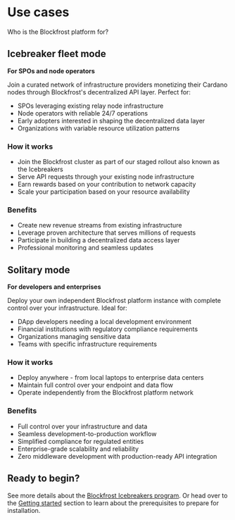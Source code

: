 # Use cases

Who is the Blockfrost platform for?

## Icebreaker fleet mode

**For SPOs and node operators**

Join a curated network of infrastructure providers monetizing their Cardano nodes through Blockfrost's decentralized API layer. Perfect for:

- SPOs leveraging existing relay node infrastructure
- Node operators with reliable 24/7 operations
- Early adopters interested in shaping the decentralized data layer
- Organizations with variable resource utilization patterns

### How it works

- Join the Blockfrost cluster as part of our staged rollout also known as the Icebreakers
- Serve API requests through your existing node infrastructure
- Earn rewards based on your contribution to network capacity
- Scale your participation based on your resource availability

### Benefits

- Create new revenue streams from existing infrastructure
- Leverage proven architecture that serves millions of requests
- Participate in building a decentralized data access layer
- Professional monitoring and seamless updates

## Solitary mode

**For developers and enterprises**

Deploy your own independent Blockfrost platform instance with complete control over your infrastructure. Ideal for:

- DApp developers needing a local development environment
- Financial institutions with regulatory compliance requirements
- Organizations managing sensitive data
- Teams with specific infrastructure requirements

### How it works

- Deploy anywhere - from local laptops to enterprise data centers
- Maintain full control over your endpoint and data flow
- Operate independently from the Blockfrost platform network

### Benefits

- Full control over your infrastructure and data
- Seamless development-to-production workflow
- Simplified compliance for regulated entities
- Enterprise-grade scalability and reliability
- Zero middleware development with production-ready API integration

## Ready to begin?

See more details about the [Blockfrost Icebreakers program](/icebreakers).
Or head over to the [Getting started](/get-started) section to learn about the prerequisites to prepare for installation.

